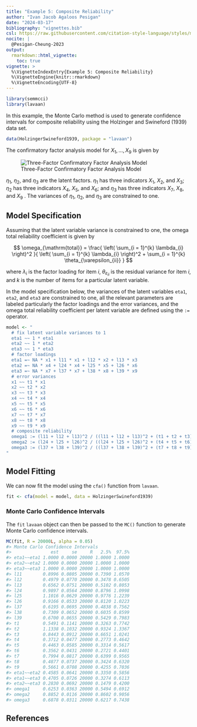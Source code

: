 ```yaml
---
title: "Example 5: Composite Reliability"
author: "Ivan Jacob Agaloos Pesigan"
date: "2024-03-17"
bibliography: "vignettes.bib"
csl: https://raw.githubusercontent.com/citation-style-language/styles/master/apa.csl
nocite: |
  @Pesigan-Cheung-2023
output:
  rmarkdown::html_vignette:
    toc: true
vignette: >
  %\VignetteIndexEntry{Example 5: Composite Reliability}
  %\VignetteEngine{knitr::rmarkdown}
  %\VignetteEncoding{UTF-8}
---
```


<!-- vignettes/example-5-composite-reliability.Rmd is generated from .setup/vignettes/example-5-composite-reliability.Rmd.orig. Please edit that file -->






```r
library(semmcci)
library(lavaan)
```

In this example,
the Monte Carlo method is used to generate confidence intervals
for composite reliability
using the Holzinger and Swineford (1939) data set.


```r
data(HolzingerSwineford1939, package = "lavaan")
```

\noindent The confirmatory factor analysis model for $X_{1}, \dots, X_{9}$
is given by

![Three-Factor Confirmatory Factor Analysis Model](https://raw.githubusercontent.com/jeksterslab/semmcci/main/.setup/latex/figures/png/cfa.png)

\noindent $\eta_{1}$, $\eta_{2}$, and $\eta_{3}$ are the latent factors.
$\eta_{1}$ has three indicators $X_{1}$, $X_{2}$, and $X_{3}$;
$\eta_{2}$ has three indicators $X_{4}$, $X_{5}$, and $X_{6}$; and
$\eta_{3}$ has three indicators $X_{7}$, $X_{8}$, and $X_{9}$ .
The variances of $\eta_{1}$, $\eta_{2}$, and $\eta_{3}$ are constrained to one.

## Model Specification

Assuming that the latent variable variance is constrained to one,
the omega total reliability coefficient is given by

$$
  \omega_{\mathrm{total}}
  =
  \frac{
  \left(
  \sum_{i = 1}^{k}
  \lambda_{i}
  \right)^2
  }{
  \left(
  \sum_{i = 1}^{k}
  \lambda_{i}
  \right)^2
  +
  \sum_{i = 1}^{k}
  \theta_{\varepsilon_{ii}}
  }
$$

\noindent where $\lambda_{i}$ is the factor loading for item $i$,
$\theta_{\varepsilon_{ii}}$ is the residual variance for item $i$,
and $k$ is the number of items for a particular latent variable.

In the model specification below,
the variances of the latent variables `eta1`, `eta2`, and `eta3` are constrained to one,
all the relevant parameters are labeled particularly the factor loadings and the error variances,
and the omega total reliability coefficient per latent variable are defined
using the `:=` operator.


```r
model <- "
  # fix latent variable variances to 1
  eta1 ~~ 1 * eta1
  eta2 ~~ 1 * eta2
  eta3 ~~ 1 * eta3
  # factor loadings
  eta1 =~ NA * x1 + l11 * x1 + l12 * x2 + l13 * x3
  eta2 =~ NA * x4 + l24 * x4 + l25 * x5 + l26 * x6
  eta3 =~ NA * x7 + l37 * x7 + l38 * x8 + l39 * x9
  # error variances
  x1 ~~ t1 * x1
  x2 ~~ t2 * x2
  x3 ~~ t3 * x3
  x4 ~~ t4 * x4
  x5 ~~ t5 * x5
  x6 ~~ t6 * x6
  x7 ~~ t7 * x7
  x8 ~~ t8 * x8
  x9 ~~ t9 * x9
  # composite reliability
  omega1 := (l11 + l12 + l13)^2 / ((l11 + l12 + l13)^2 + (t1 + t2 + t3))
  omega2 := (l24 + l25 + l26)^2 / ((l24 + l25 + l26)^2 + (t4 + t5 + t6))
  omega3 := (l37 + l38 + l39)^2 / ((l37 + l38 + l39)^2 + (t7 + t8 + t9))
"
```

## Model Fitting

We can now fit the model using the `cfa()` function from `lavaan`.


```r
fit <- cfa(model = model, data = HolzingerSwineford1939)
```

### Monte Carlo Confidence Intervals

The `fit` `lavaan` object can then be passed to the `MC()` function
to generate Monte Carlo confidence intervals.


```r
MC(fit, R = 20000L, alpha = 0.05)
#> Monte Carlo Confidence Intervals
#>               est     se     R   2.5%  97.5%
#> eta1~~eta1 1.0000 0.0000 20000 1.0000 1.0000
#> eta2~~eta2 1.0000 0.0000 20000 1.0000 1.0000
#> eta3~~eta3 1.0000 0.0000 20000 1.0000 1.0000
#> l11        0.8996 0.0805 20000 0.7390 1.0570
#> l12        0.4979 0.0770 20000 0.3478 0.6505
#> l13        0.6562 0.0751 20000 0.5102 0.8053
#> l24        0.9897 0.0564 20000 0.8796 1.0998
#> l25        1.1016 0.0629 20000 0.9776 1.2239
#> l26        0.9166 0.0533 20000 0.8120 1.0223
#> l37        0.6195 0.0695 20000 0.4838 0.7562
#> l38        0.7309 0.0652 20000 0.6035 0.8599
#> l39        0.6700 0.0655 20000 0.5429 0.7983
#> t1         0.5491 0.1141 20000 0.3263 0.7742
#> t2         1.1338 0.1032 20000 0.9324 1.3367
#> t3         0.8443 0.0912 20000 0.6651 1.0241
#> t4         0.3712 0.0477 20000 0.2773 0.4642
#> t5         0.4463 0.0585 20000 0.3314 0.5617
#> t6         0.3562 0.0431 20000 0.2721 0.4401
#> t7         0.7994 0.0817 20000 0.6399 0.9565
#> t8         0.4877 0.0737 20000 0.3424 0.6320
#> t9         0.5661 0.0708 20000 0.4255 0.7036
#> eta1~~eta2 0.4585 0.0641 20000 0.3350 0.5856
#> eta1~~eta3 0.4705 0.0726 20000 0.3274 0.6113
#> eta2~~eta3 0.2830 0.0692 20000 0.1479 0.4200
#> omega1     0.6253 0.0363 20000 0.5494 0.6912
#> omega2     0.8852 0.0116 20000 0.8602 0.9056
#> omega3     0.6878 0.0311 20000 0.6217 0.7438
```

## References
